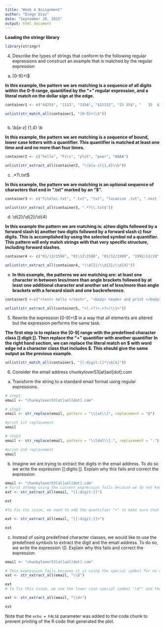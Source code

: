 ```yaml
---
title: "Week 4 Assignment"
author: "Diego Diaz"
date: "September 20, 2015"
output: html_document
---
```




**Loading the stringr library**

``` r

library(stringr)

```

4. Describe the types of strings that conform to the following regular expressions and construct an example that is matched by the regular expression

a. [0-9]+\\$

**In this example, the pattern we are matching is a sequence of all digits within the 0-9 range, quantified by the "+" regular expression, and a literal match on the dollar sign at the edge.**

``` r

container1 <- c("4425$", "1113", "335A", "$11132", "23 35$", "   35  $352 035$")

unlist(str_match_all(container1, "[0-9]+\\$"))



```

b. \\b[a-z] {1,4} \\b

**In this example, the pattern we are matching is a sequence of bound, lower case letters with a quantifier. This quantifier is matched at least one time and and no more than four times.** 

``` r

container2 <- c("hello", "Firs", "plot", "pear", "AAAA")

unlist(str_extract_all(container2, "\\b[a-z]{1,4}\\b"))

```

c. .*?\\.txt$

**In this example, the pattern we are matching is an optional sequence of characters that end in ".txt" marked by an "$".**

``` r

container3 <- c("fileloc.txt", ".txt", "txt", "location .txt", ".text location", "the lost arc of.txt")

unlist(str_extract_all(container3, ".*?\\.txt$"))

```

d. \\d{2}/\\d{2}/\\d{4}

**In this example the pattern we are matching is: a)two digits followed by a forward slash b) another two digits followed by a forward slash c) four digits. This is accomplished by using the selected symbol \d and a quantifier. This pattern will only match strings with that very specific structure, including forward slashes.**

``` r

container4 <- c("01/12/1598", "01\12\1598", "01/12/1999", "1992/12/19", "02.12.2001")

unlist(str_extract_all(container4, "\\d{2}/\\d{2}/\\d{4}"))


```

e. 
**In this example, the patterns we are matching are: at least one character in between less/more than angle brackets followed by at least one additional character and another set of less/more than angle brackets with a forward slash and one backreference.**

``` r


container5 <-c("<test> hello </test>", "<body> header and print </body>", "<test> .. </test>",  "<test> hello </test1>")    

unlist(str_extract_all(container5, "<(.+?)>.+?</\\1>"))


```

5. Rewrite the expression [0-9]+\\$ in a way that all elements are altered but the expression performs the same task. 

**The first step is to replace the [0-9] range with the predefined character class [[:digit:]]. Then replace the "+" quantifier with another quantifier**
**In the right hand section, we can replace the literal match on $ with word edge \b and a character class that includes $. This should give the same** **output as the previous example.** 

``` r


unlist(str_match_all(container1, "[[:digit:]]*\\b[$]"))


```

6. Consider the email address chunkylover53[at]aol[dot].com

a. Transform the string to a standard email format using regular expressions.   

``` r
# step1
email <- "chunkylover53[at]aol[dot].com"

# step2
email <- str_replace(email, pattern = "\\[at\\]", replacement = "@")

#print 1st replacement
email

# step3
email <- str_replace(email, pattern = "\\[dot\\].", replacement = ".")

#print 2nd replacement
email

```

b. Imagine we are trying to extract the digits in the email address. To do so we write the expression [[:digits:]]. Explain why this fails and correct 
the expression.

``` r

email <- "chunkylover53[at]aol[dot].com"
# First attemp using the current expression fails because we do not know if the extracted digits are part of a sequence. The five could have been in the front and the three could have been at the end of the email address. 
ext <- str_extract_all(email, "[[:digit:]]")

ext

#To fix the issue, we need to add the quantifier "+" to make sure that the preceding items are matched one or more times before the next sequence is created. 

ext <- str_extract_all(email, "[[:digit:]]+")

ext

```

c. Instead of using predefined character classes, we would like to use the predefined symbols to extract the digit and the email address. To do so, we write the expression \\D. Explain why this fails and correct the expression. 

```r
email <- "chunkylover53[at]aol[dot].com"

# This expression fails because it is using the special symbol for no digits. This means that it will extract any string that is not a digit.
ext <- str_extract_all(email, "\\D")

ext
# To fix this issue, we use the lower case special symbol "\d"" and the "+" quantifier for the same reasons as the previous example. This should give us the correct output. 

ext <- str_extract_all(email, "\\d+")

ext


```

Note that the `echo = FALSE` parameter was added to the code chunk to prevent printing of the R code that generated the plot.
